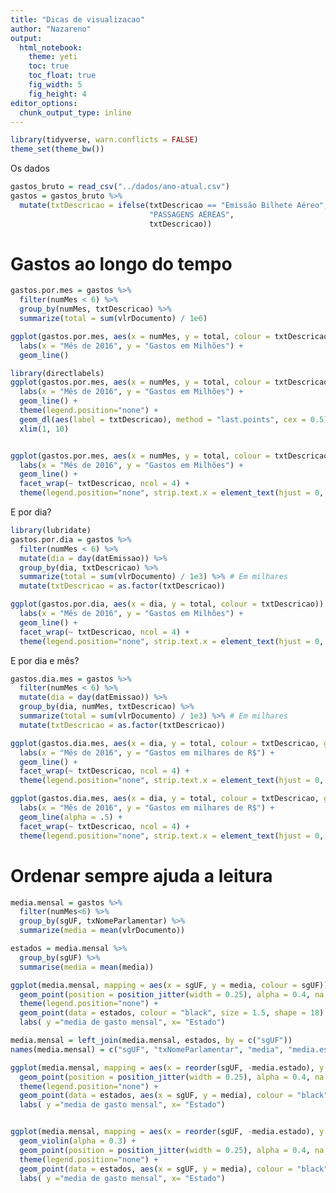 ```yaml
---
title: "Dicas de visualizacao"
author: "Nazareno"
output:
  html_notebook:
    theme: yeti
    toc: true
    toc_float: true
    fig_width: 5
    fig_height: 4
editor_options: 
  chunk_output_type: inline
---
```


```r
library(tidyverse, warn.conflicts = FALSE)
theme_set(theme_bw())
```

Os dados

```r
gastos_bruto = read_csv("../dados/ano-atual.csv")
gastos = gastos_bruto %>% 
  mutate(txtDescricao = ifelse(txtDescricao == "Emissão Bilhete Aéreo", 
                               "PASSAGENS AÉREAS", 
                               txtDescricao))
```

# Gastos ao longo do tempo

```r
gastos.por.mes = gastos %>% 
  filter(numMes < 6) %>% 
  group_by(numMes, txtDescricao) %>% 
  summarize(total = sum(vlrDocumento) / 1e6) 

ggplot(gastos.por.mes, aes(x = numMes, y = total, colour = txtDescricao)) +
  labs(x = "Mês de 2016", y = "Gastos em Milhões") +
  geom_line()

library(directlabels)
ggplot(gastos.por.mes, aes(x = numMes, y = total, colour = txtDescricao)) +
  labs(x = "Mês de 2016", y = "Gastos em Milhões") +
  geom_line() + 
  theme(legend.position="none") + 
  geom_dl(aes(label = txtDescricao), method = "last.points", cex = 0.5) + 
  xlim(1, 10)


ggplot(gastos.por.mes, aes(x = numMes, y = total, colour = txtDescricao)) +
  labs(x = "Mês de 2016", y = "Gastos em Milhões") +
  geom_line() + 
  facet_wrap(~ txtDescricao, ncol = 4) + 
  theme(legend.position="none", strip.text.x = element_text(hjust = 0, size = 8))

```

E por dia? 

```r
library(lubridate)
gastos.por.dia = gastos %>% 
  filter(numMes < 6) %>% 
  mutate(dia = day(datEmissao)) %>% 
  group_by(dia, txtDescricao) %>% 
  summarize(total = sum(vlrDocumento) / 1e3) %>% # Em milhares
  mutate(txtDescricao = as.factor(txtDescricao))

ggplot(gastos.por.dia, aes(x = dia, y = total, colour = txtDescricao)) +
  labs(x = "Mês de 2016", y = "Gastos em Milhões") +
  geom_line() + 
  facet_wrap(~ txtDescricao, ncol = 4) + 
  theme(legend.position="none", strip.text.x = element_text(hjust = 0, size = 8))

```

E por dia e mês? 

```r
gastos.dia.mes = gastos %>% 
  filter(numMes < 6) %>% 
  mutate(dia = day(datEmissao)) %>% 
  group_by(dia, numMes, txtDescricao) %>% 
  summarize(total = sum(vlrDocumento) / 1e3) %>% # Em milhares
  mutate(txtDescricao = as.factor(txtDescricao))

ggplot(gastos.dia.mes, aes(x = dia, y = total, colour = txtDescricao, group = numMes)) +
  labs(x = "Mês de 2016", y = "Gastos em milhares de R$") +
  geom_line() + 
  facet_wrap(~ txtDescricao, ncol = 4) + 
  theme(legend.position="none", strip.text.x = element_text(hjust = 0, size = 8))

ggplot(gastos.dia.mes, aes(x = dia, y = total, colour = txtDescricao, group = numMes)) +
  labs(x = "Mês de 2016", y = "Gastos em milhares de R$") +
  geom_line(alpha = .5) + 
  facet_wrap(~ txtDescricao, ncol = 4) + 
  theme(legend.position="none", strip.text.x = element_text(hjust = 0, size = 8))

```


# Ordenar sempre ajuda a leitura

```r
media.mensal = gastos %>% 
  filter(numMes<6) %>%
  group_by(sgUF, txNomeParlamentar) %>% 
  summarize(media = mean(vlrDocumento))

estados = media.mensal %>% 
  group_by(sgUF) %>% 
  summarise(media = mean(media))

ggplot(media.mensal, mapping = aes(x = sgUF, y = media, colour = sgUF))+
  geom_point(position = position_jitter(width = 0.25), alpha = 0.4, na.rm = TRUE)+
  theme(legend.position="none") + 
  geom_point(data = estados, colour = "black", size = 1.5, shape = 18) +
  labs( y ="media de gasto mensal", x= "Estado")

media.mensal = left_join(media.mensal, estados, by = c("sgUF"))
names(media.mensal) = c("sgUF", "txNomeParlamentar", "media", "media.estado")

ggplot(media.mensal, mapping = aes(x = reorder(sgUF, -media.estado), y = media, colour = sgUF))+
  geom_point(position = position_jitter(width = 0.25), alpha = 0.4, na.rm = TRUE)+
  theme(legend.position="none") + 
  geom_point(data = estados, aes(x = sgUF, y = media), colour = "black", size = 1.5, shape = 18) +
  labs( y ="media de gasto mensal", x= "Estado")


ggplot(media.mensal, mapping = aes(x = reorder(sgUF, -media.estado), y = media, colour = sgUF))+
  geom_violin(alpha = 0.3) + 
  geom_point(position = position_jitter(width = 0.25), alpha = 0.4, na.rm = TRUE)+
  theme(legend.position="none") + 
  geom_point(data = estados, aes(x = sgUF, y = media), colour = "black", size = 1.5, shape = 18) +
  labs( y ="media de gasto mensal", x= "Estado")

```

# 

```r

```

